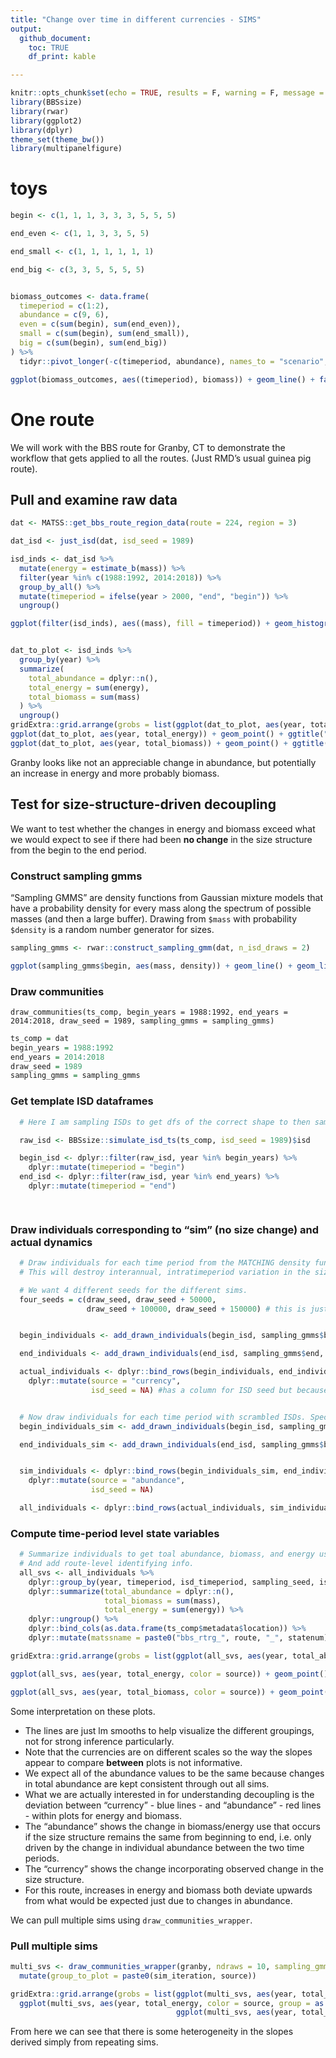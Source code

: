 ```yaml
---
title: "Change over time in different currencies - SIMS"
output: 
  github_document:
    toc: TRUE
    df_print: kable

---
```


```r
knitr::opts_chunk$set(echo = TRUE, results = F, warning = F, message = F)
library(BBSsize)
library(rwar)
library(ggplot2)
library(dplyr)
theme_set(theme_bw())
library(multipanelfigure)
```


# toys

```r

begin <- c(1, 1, 1, 3, 3, 3, 5, 5, 5)

end_even <- c(1, 1, 3, 3, 5, 5)

end_small <- c(1, 1, 1, 1, 1, 1)

end_big <- c(3, 3, 5, 5, 5, 5)


biomass_outcomes <- data.frame(
  timeperiod = c(1:2),
  abundance = c(9, 6),
  even = c(sum(begin), sum(end_even)),
  small = c(sum(begin), sum(end_small)),
  big = c(sum(begin), sum(end_big))
) %>%
  tidyr::pivot_longer(-c(timeperiod, abundance), names_to = "scenario", values_to = "biomass")

ggplot(biomass_outcomes, aes((timeperiod), biomass)) + geom_line() + facet_wrap(vars(scenario)) + geom_line(aes(y = abundance), color = "blue")

```

# One route

We will work with the BBS route for Granby, CT to demonstrate the workflow that gets applied to all the routes. (Just RMD's usual guinea pig route). 

## Pull and examine raw data

```r

dat <- MATSS::get_bbs_route_region_data(route = 224, region = 3)

dat_isd <- just_isd(dat, isd_seed = 1989)

isd_inds <- dat_isd %>%
  mutate(energy = estimate_b(mass)) %>%
  filter(year %in% c(1988:1992, 2014:2018)) %>%
  group_by_all() %>%
  mutate(timeperiod = ifelse(year > 2000, "end", "begin")) %>%
  ungroup() 

ggplot(filter(isd_inds), aes((mass), fill = timeperiod)) + geom_histogram() + facet_wrap(vars(timeperiod), ncol = 1) + scale_x_log10() + ylab("Number of individuals") + xlab("Mass (g); note log scale") + theme(legend.position = "none")


dat_to_plot <- isd_inds %>%
  group_by(year) %>%
  summarize(
    total_abundance = dplyr::n(),
    total_energy = sum(energy),
    total_biomass = sum(mass)
  ) %>%
  ungroup() 
gridExtra::grid.arrange(grobs = list(ggplot(dat_to_plot, aes(year, total_abundance)) + geom_point() + ggtitle("abundance") + geom_smooth(method = "lm", se = F),
ggplot(dat_to_plot, aes(year, total_energy)) + geom_point() + ggtitle("energy")+ geom_smooth(method = "lm", se = F),
ggplot(dat_to_plot, aes(year, total_biomass)) + geom_point() + ggtitle("biomass")+ geom_smooth(method = "lm", se = F)), ncol = 3)


```


Granby looks like not an appreciable change in abundance, but potentially an increase in energy and more probably biomass.

## Test for size-structure-driven decoupling

We want to test whether the changes in energy and biomass exceed what we would expect to see if there had been **no change** in the size structure from the begin to the end period.


### Construct sampling gmms

"Sampling GMMS" are density functions from Gaussian mixture models that have a probability density for every mass along the spectrum of possible masses (and then a large buffer). Drawing from `$mass` with probability `$density` is a random number generator for sizes. 

```r

sampling_gmms <- rwar::construct_sampling_gmm(dat, n_isd_draws = 2)

```

```r
ggplot(sampling_gmms$begin, aes(mass, density)) + geom_line() + geom_line(data = sampling_gmms$end, color = "green") + ggtitle("Sampling GMMs", subtitle = "Black = begin, green = end") + xlab("Mass (log)")
```

### Draw communities

`draw_communities(ts_comp, begin_years = 1988:1992, end_years = 2014:2018, draw_seed = 1989, sampling_gmms = sampling_gmms)`

```r
ts_comp = dat
begin_years = 1988:1992
end_years = 2014:2018
draw_seed = 1989
sampling_gmms = sampling_gmms

```

### Get template ISD dataframes

```r


  # Here I am sampling ISDs to get dfs of the correct shape to then sample new body masses from different density fxns.

  raw_isd <- BBSsize::simulate_isd_ts(ts_comp, isd_seed = 1989)$isd

  begin_isd <- dplyr::filter(raw_isd, year %in% begin_years) %>%
    dplyr::mutate(timeperiod = "begin")
  end_isd <- dplyr::filter(raw_isd, year %in% end_years) %>%
    dplyr::mutate(timeperiod = "end")

  
```


### Draw individuals corresponding to "sim" (no size change) and actual dynamics

```r

  # Draw individuals for each time period from the MATCHING density functions
  # This will destroy interannual, intratimeperiod variation in the size structure, which we're OK with (the point of using 5-year intervals is to smooth out species accumulation)

  # We want 4 different seeds for the different sims.
  four_seeds = c(draw_seed, draw_seed + 50000,
                 draw_seed + 100000, draw_seed + 150000) # this is just to ensure that the seed used for the second draw of begin_individuals is different from the seed used for the first draw, and you don't get weird recycling of seeds across repeated sims.


  begin_individuals <- add_drawn_individuals(begin_isd, sampling_gmms$begin, draw_seed = four_seeds[1])

  end_individuals <- add_drawn_individuals(end_isd, sampling_gmms$end, draw_seed = four_seeds[2])

  actual_individuals <- dplyr::bind_rows(begin_individuals, end_individuals) %>%
    dplyr::mutate(source = "currency",
                  isd_seed = NA) #has a column for ISD seed but because the mass values have been overwritten it's no longer informative


  # Now draw individuals for each time period with scrambled ISDs. Specifically, draw for the beginning from the beginning ISD. But then also draw the end from the beginning ISD. This gives an "end" ISD pretending that the ISD didn't change from the beginning.
  begin_individuals_sim <- add_drawn_individuals(begin_isd, sampling_gmms$begin, draw_seed = four_seeds[3])

  end_individuals_sim <- add_drawn_individuals(end_isd, sampling_gmms$begin, draw_seed = four_seeds[4])


  sim_individuals <- dplyr::bind_rows(begin_individuals_sim, end_individuals_sim) %>%
    dplyr::mutate(source = "abundance",
                  isd_seed = NA)

  all_individuals <- dplyr::bind_rows(actual_individuals, sim_individuals)


```

### Compute time-period level state variables

```r


  # Summarize individuals to get toal abundance, biomass, and energy use per year for each sim scenario.
  # And add route-level identifying info.
  all_svs <- all_individuals %>%
    dplyr::group_by(year, timeperiod, isd_timeperiod, sampling_seed, isd_seed, source) %>%
    dplyr::summarize(total_abundance = dplyr::n(),
                     total_biomass = sum(mass),
                     total_energy = sum(energy)) %>%
    dplyr::ungroup() %>%
    dplyr::bind_cols(as.data.frame(ts_comp$metadata$location)) %>%
    dplyr::mutate(matssname = paste0("bbs_rtrg_", route, "_", statenum))


```

```r

gridExtra::grid.arrange(grobs = list(ggplot(all_svs, aes(year, total_abundance, color = source)) + geom_point() + geom_smooth(method = "lm", se= F) + ggtitle("abundance") + theme(legend.position = "bottom"),

ggplot(all_svs, aes(year, total_energy, color = source)) + geom_point() + geom_smooth(method = "lm", se= F) + ggtitle("energy") + theme(legend.position = "bottom"),

ggplot(all_svs, aes(year, total_biomass, color = source)) + geom_point() + geom_smooth(method = "lm", se= F) + ggtitle("biomass") + theme(legend.position = "bottom")), ncol = 3)

```

Some interpretation on these plots.

- The lines are just lm smooths to help visualize the different groupings, not for strong inference particularly. 
- Note that the currencies are on different scales so the way the slopes appear to compare **between** plots is not informative. 
- We expect all of the abundance values to be the same because changes in total abundance are kept consistent through out all sims.
- What we are actually interested in for understanding decoupling is the deviation between "currency" - blue lines - and "abundance" - red lines - within plots for energy and biomass.
- The "abundance" shows the change in biomass/energy use that occurs if the size structure remains the same from beginning to end, i.e. only driven by the change in individual abundance between the two time periods.
- The "currency" shows the change incorporating observed change in the size structure.
- For this route, increases in energy and biomass both deviate upwards from what would be expected just due to changes in abundance.

We can pull multiple sims using `draw_communities_wrapper`.

### Pull multiple sims

```r

multi_svs <- draw_communities_wrapper(granby, ndraws = 10, sampling_gmms = sampling_gmms) %>%
  mutate(group_to_plot = paste0(sim_iteration, source))
```

```r
gridExtra::grid.arrange(grobs = list(ggplot(multi_svs, aes(year, total_abundance, color = source, group = as.factor(group_to_plot))) + geom_point() + geom_smooth(method = "lm", se= F, size = .5) + ggtitle("abundance") + theme(legend.position = "bottom"),
  ggplot(multi_svs, aes(year, total_energy, color = source, group = as.factor(group_to_plot))) + geom_point() + geom_smooth(method = "lm", se= F, size = .5) + ggtitle("energy") + theme(legend.position = "bottom"),
                                     ggplot(multi_svs, aes(year, total_biomass, color = source, group = as.factor(group_to_plot))) + geom_point() + geom_smooth(method = "lm", se= F, size = .5) + ggtitle("biomass") + theme(legend.position = "bottom")), ncol = 3)


```

From here we can see that there is some heterogeneity in the slopes derived simply from repeating sims. 

